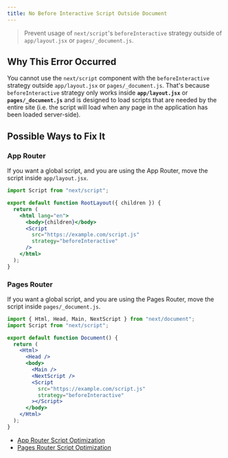 ```yaml
---
title: No Before Interactive Script Outside Document
---
```


> Prevent usage of `next/script`'s `beforeInteractive` strategy outside of `app/layout.jsx` or `pages/_document.js`.

## Why This Error Occurred

You cannot use the `next/script` component with the `beforeInteractive` strategy outside `app/layout.jsx` or `pages/_document.js`. That's because `beforeInteractive` strategy only works inside **`app/layout.jsx`** or **`pages/_document.js`** and is designed to load scripts that are needed by the entire site (i.e. the script will load when any page in the application has been loaded server-side).

## Possible Ways to Fix It

### App Router

If you want a global script, and you are using the App Router, move the script inside `app/layout.jsx`.

```jsx filename="app/layout.jsx"
import Script from "next/script";

export default function RootLayout({ children }) {
  return (
    <html lang="en">
      <body>{children}</body>
      <Script
        src="https://example.com/script.js"
        strategy="beforeInteractive"
      />
    </html>
  );
}
```

### Pages Router

If you want a global script, and you are using the Pages Router, move the script inside `pages/_document.js`.

```jsx filename="pages/_document.js"
import { Html, Head, Main, NextScript } from "next/document";
import Script from "next/script";

export default function Document() {
  return (
    <Html>
      <Head />
      <body>
        <Main />
        <NextScript />
        <Script
          src="https://example.com/script.js"
          strategy="beforeInteractive"
        ></Script>
      </body>
    </Html>
  );
}
```

- [App Router Script Optimization](/docs/app/building-your-application/optimizing/scripts)
- [Pages Router Script Optimization](/docs/pages/building-your-application/optimizing/scripts)
